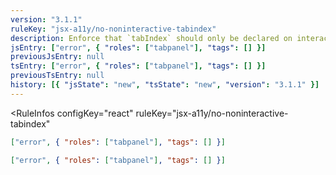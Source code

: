 ```yaml
---
version: "3.1.1"
ruleKey: "jsx-a11y/no-noninteractive-tabindex"
description: Enforce that `tabIndex` should only be declared on interactive elements
jsEntry: ["error", { "roles": ["tabpanel"], "tags": [] }]
previousJsEntry: null
tsEntry: ["error", { "roles": ["tabpanel"], "tags": [] }]
previousTsEntry: null
history: [{ "jsState": "new", "tsState": "new", "version": "3.1.1" }]
---
```


<RuleInfos 
  configKey="react" 
  ruleKey="jsx-a11y/no-noninteractive-tabindex" 
>

```json
["error", { "roles": ["tabpanel"], "tags": [] }]
```

```json
["error", { "roles": ["tabpanel"], "tags": [] }]
```

</RuleInfos>
